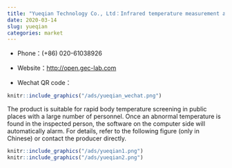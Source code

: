```yaml
---
title: "Yueqian Technology Co., Ltd：Infrared temperature measurement and screening terminal"
date: 2020-03-14
slug: yueqian
categories: market
---
```



- Phone：(+86) 020-61038926

- Website：<http://open.gec-lab.com>

- Wechat QR code：

```r
knitr::include_graphics("/ads/yueqian_wechat.png")
```

The product is suitable for rapid body temperature screening in public places with a large number of personnel. Once an abnormal temperature is found in the inspected person, the software on the computer side will automatically alarm. For details, refer to the following figure (only in Chinese) or contact the producer directly.

```r
knitr::include_graphics("/ads/yueqian1.png")
knitr::include_graphics("/ads/yueqian2.png")
```
